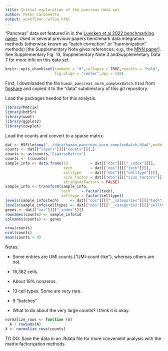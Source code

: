 ```yaml
---
title: Initial exploration of the pancreas data set
author: Peter Carbonetto
output: workflowr::wflow_html
---
```


"Pancreas" data set featured in in the
[Luecken et al 2022 benchmarking paper][luecken-2022].  Used in
several previous papers benchmark data integration methods (otherwise
known as "batch correction" or "harmonization" methods)
[the Supplementary Note gives references; e.g., the [MNN paper][mnn-paper]]. See
Supplementary Fig. 13, Supplementary Note 3 andSupplementary Data 7
for more info on this data set.

```r
knitr::opts_chunk$set(comment = "#",collapse = TRUE,results = "hold",
                      fig.align = "center",dpi = 120)
```

First, I downloaded the file `human_pancreas_norm_complexBatch.h5ad`
from [figshare][figshare] and copied it to the "data" subdirectory of
this git repository.

Load the packages needed for this analysis.

```r
library(Matrix)
library(hdf5r)
library(uwot)
library(ggplot2)
library(cowplot)
```

Load the counts and convert to a sparse matrix.

```r
dat <- H5File$new("../data/human_pancreas_norm_complexBatch.h5ad",mode = "r")
counts <- dat[["layers"]][["counts"]][,]
counts <- as(counts,"CsparseMatrix")
counts <- t(counts)
sample_info <- data.frame(id          = dat[["obs"]][["_index"]][],
                          tech        = dat[["obs"]][["tech"]][],
						  celltype    = dat[["obs"]][["celltype"]][],
						  size_factor = dat[["obs"]][["size_factors"]][],
                          stringsAsFactors = FALSE)
sample_info <- transform(sample_info,
                         tech     = factor(tech),
                         celltype = factor(celltype))
levels(sample_info$tech)     <- dat[["obs"]][["__categories"]][["tech"]][]
levels(sample_info$celltype) <- dat[["obs"]][["__categories"]][["celltype"]][]
genes <- dat[["var"]][["_index"]][]
rownames(counts) <- sample_info$id
colnames(counts) <- genes
```

```r
nrow(counts)
ncol(counts)
mean(counts > 0)
```

Notes:

+ Some entries are UMI counts ("UMI-count-like"), whereas others are not.

+ 16,382 cells.

+ About 18% nonzeros.

+ 13 cell types. Some are very rare.

+ 9 "batches"

+ What to do about the very large counts? I think it is okay.

```r
normalize_rows <- function (A)
  A / rowSums(A)
X <- normalize_rows(counts)
```

TO DO: Save the data in an .Rdata file for more convenient analysis
with the matrix factorization methods.

```r
```

[figshare]: (https://figshare.com/articles/dataset/Benchmarking_atlas-level_data_integration_in_single-cell_genomics_-_integration_task_datasets_Immune_and_pancreas_/12420968)
[luecken-2022]: https://doi.org/10.1038/s41592-021-01336-8
[mnn-paper]: https://doi.org/10.1038/nbt.4091
